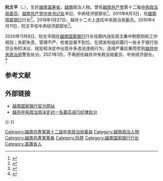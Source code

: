 {{Infobox Officeholder
| image              = 
|imagesize          = 
|caption= 
|order        = 
|office       = {{SRV}}中央经济部部长
|term_start   = 2016年4月11日
|term_end     = 2021年1月
|predecessor  = 王庭惠
|successor    = 陈俊英

|order1        = 
|office1       = {{VCP}}[[越南共产党中央政治局|中央政治局]]委员
|term_start1   = 2016年1月27日
|term_end1     = 2021年
|predecessor1  = 
|successor1    = 

|order2        = 
|office2       = {{flagicon image<!-- 注释: |New logo of the state bank of Vietnam.png -->}}[[越南国家银行|越南国家银行]]第13任行长
|term_start2   = 2011年8月3日
|term_end2     = 2016年4月8日
|predecessor2  = [[阮文饶|阮文饶]]
|successor2    = 黎明兴

|order3        =
|office3       = {{flagicon image<!-- 注释: |New logo of the state bank of Vietnam.png -->}}[[越南国家银行|越南国家银行]]副行长
|term_start3   = 2008年4月
|term_end3     =  2011年8月3日
|predecessor3  = 
|successor3    =
| name               = 阮文平<br>{{lang|vi|Nguyễn Văn Bình}}
|birth_date         =  {{birth date and age|1961|3|4}}
|birth_place        =  {{VDVN}}[[富寿省|富寿省]]
|nationality  = {{VNM}}
|party = {{VCP}}
|religion    = 无
|profession    = [[自然科学博士|自然科学博士]]
|signature    = Nguyễn Văn Bình , Nguyen Van Binh signature.png
|footnotes    =
}}

'''阮文平'''（{{lang-vi|'''Nguyễn Văn Bình'''}}，{{bd|1961年|3月4日}}），生於[[越南|越南]][[富寿省|富寿省]]，[[越南|越南]]政治人物。曾任[[越南共产党|越南共产党]]第十二届[[中央政治局委员|中央政治局委员]]、[[越南共产党中央书记处|越南共产党中央书记处]]书记、中央经济部部长<ref>{{Cite web |url=http://cn.nhandan.com.vn/political/item/5562101-%E8%B6%8A%E5%85%B1%E4%B8%AD%E5%A4%AE%E7%BB%8F%E6%B5%8E%E9%83%A8%E9%83%A8%E9%95%BF%E9%98%AE%E6%96%87%E5%B9%B3%E4%BC%9A%E8%A7%81%E4%BD%BF%E5%91%BD2020%E5%80%A1%E8%AE%AE%E9%A2%86%E5%AF%BC.html |title=越共中央经济部部长阮文平会见使命2020倡议领导 |accessdate=2020-09-21 |archive-date=2018-06-20 |archive-url=https://web.archive.org/web/20180620101215/http://cn.nhandan.com.vn/political/item/5562101-%E8%B6%8A%E5%85%B1%E4%B8%AD%E5%A4%AE%E7%BB%8F%E6%B5%8E%E9%83%A8%E9%83%A8%E9%95%BF%E9%98%AE%E6%96%87%E5%B9%B3%E4%BC%9A%E8%A7%81%E4%BD%BF%E5%91%BD2020%E5%80%A1%E8%AE%AE%E9%A2%86%E5%AF%BC.html |dead-url=no }}</ref>。2011年8月3日，任[[越南国家银行|越南国家银行]]行长<ref name="行长">{{Cite web |url=http://cafef.vn/tai-chinh-ngan-hang/ong-nguyen-van-binh-chinh-thuc-lam-thong-doc-ngan-hang-nha-nuoc-20110803105439149.chn |title=Ông Nguyễn Văn Bình chính thức làm Thống đốc Ngân hàng Nhà nước |accessdate=2015-05-23 |date=2011-03-08 |publisher='''''cafef.vn''''' |pages= |language=vi |doi= |archiveurl=https://web.archive.org/web/20150523184838/http://cafef.vn/tai-chinh-ngan-hang/ong-nguyen-van-binh-chinh-thuc-lam-thong-doc-ngan-hang-nha-nuoc-20110803105439149.chn |archivedate=2015-05-23 |quote=Ngày 03/8/2011, kỳ họp thứ nhất khóa XIII Quốc hội nước Cộng hòa xã hội chủ nghĩa Việt Nam đã bỏ phiếu phê chuẩn bổ nhiệm các thành viên của Chính phủ theo đề nghị của Thủ tướng Chính phủ Nguyễn Tấn Dũng. |deadurl=yes }}</ref>。2016年1月27日，越共十二大上连任中央政治局委员。2016年4月11日，阮文平任中央经济部部长<ref>{{Cite web |url=http://cn.dangcongsan.vn/news/%E9%98%AE%E6%96%87%E5%B9%B3%E6%8B%85%E4%BB%BB%E8%B6%8A%E5%85%B1%E4%B8%AD%E5%A4%AE%E7%BB%8F%E6%B5%8E%E9%83%A8%E9%83%A8%E9%95%BF-382173.html |title=阮文平担任越共中央经济部部长 |accessdate=2020-09-21 |archive-date=2019-07-13 |archive-url=https://web.archive.org/web/20190713041737/http://cn.dangcongsan.vn/news/%E9%98%AE%E6%96%87%E5%B9%B3%E6%8B%85%E4%BB%BB%E8%B6%8A%E5%85%B1%E4%B8%AD%E5%A4%AE%E7%BB%8F%E6%B5%8E%E9%83%A8%E9%83%A8%E9%95%BF-382173.html |dead-url=no }}</ref>。

2020年11月6日，阮文平因在[[越南国家银行|越南国家银行]]行长任期内违反民主集中制原则和工作规则；失职失责、管理不严、检查监督不到位，在颁发和组织履行一些关于银行信贷业务的决议、规定和决定中出现许多违法违规行为，造成严重后果而受到[[越共中央政治局|越共中央政治局]]警告处分。2021年1月，不再担任越共中央政治局委员、中央经济部长。<ref>{{cite web|url=http://baochinhphu.vn/Hoat-dong-cua-lanh-dao-Dang-Nha-nuoc/Tong-Bi-thu-Chu-tich-nuoc-Nguyen-Phu-Trong-trao-quyet-dinh-phan-cong-Uy-vien-Bo-Chinh-tri/422450.vgp|title=Tổng Bí thư, Chủ tịch nước Nguyễn Phú Trọng trao quyết định phân công Ủy viên Bộ Chính trị||archivedate=2021-02-06|website=Báo điện tử Chính phủ|archive-url=https://web.archive.org/web/20210206055034/http://baochinhphu.vn/Hoat-dong-cua-lanh-dao-Dang-Nha-nuoc/Tong-Bi-thu-Chu-tich-nuoc-Nguyen-Phu-Trong-trao-quyet-dinh-phan-cong-Uy-vien-Bo-Chinh-tri/422450.vgp|language=vi}}</ref>

== 参考文献 ==
{{Reflist|2}}

== 外部链接 ==
* [http://www.sbv.gov.vn/ 越南国家银行官方网站] {{Wayback|url=http://www.sbv.gov.vn/ |date=20130424142148 }}
* [https://zh.vietnamplus.vn/%E8%B6%8A%E5%85%B1%E4%B8%AD%E5%A4%AE%E6%94%BF%E6%B2%BB%E5%B1%80%E5%86%B3%E5%AE%9A%E5%AF%B9%E4%B8%80%E5%90%8D%E5%A7%94%E5%91%98%E8%BF%9B%E8%A1%8C%E7%BA%AA%E5%BE%8B%E5%A4%84%E5%88%86/129677.vnp 越共中央政治局决定对一名委员进行纪律处分]

{{-}}
{{start box}}
{{s-gov}}
{{s-before|[[阮文饶|阮文饶]]|}}
{{s-title|[[越南国家银行|越南国家银行]]行长|2011年8月-2016年4月}}
{{s-after|[[黎明兴|黎明兴]]|}}
{{end box}}
{{越共中央政治局/12}}

{{DEFAULTSORT:Nguyễn Văn Bình}}
[[Category:越南共產黨第十二屆中央政治局委員|Category:越南共產黨第十二屆中央政治局委員]]
[[Category:越南政治人物|Category:越南政治人物]]
[[Category:越南共產黨黨員|Category:越南共產黨黨員]]
[[Category:阮姓|Category:阮姓]]
[[Category:越南国家银行行长|Category:越南国家银行行长]]
[[Category:富壽省人|Category:富壽省人]]